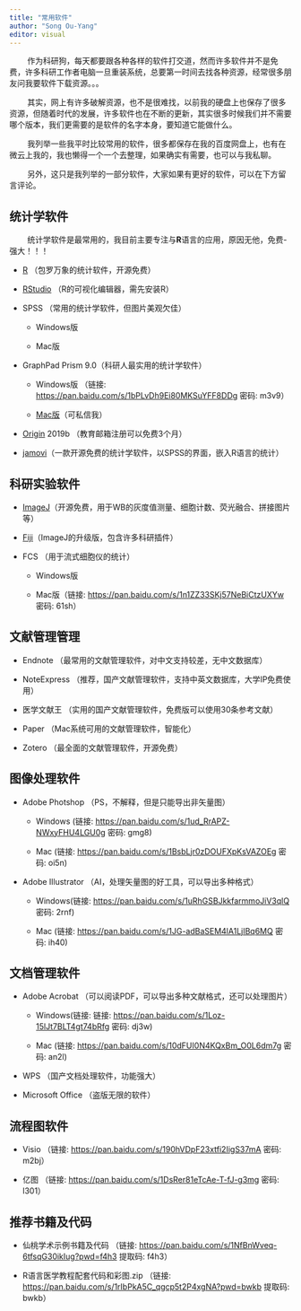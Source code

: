 ```yaml
---
title: "常用软件"
author: "Song Ou-Yang"
editor: visual
---
```


   作为科研狗，每天都要跟各种各样的软件打交道，然而许多软件并不是免费，许多科研工作者电脑一旦重装系统，总要第一时间去找各种资源，经常很多朋友问我要软件下载资源。。。

   其实，网上有许多破解资源，也不是很难找，以前我的硬盘上也保存了很多资源，但随着时代的发展，许多软件也在不断的更新，其实很多时候我们并不需要哪个版本，我们更需要的是软件的名字本身，要知道它能做什么。

   我列举一些我平时比较常用的软件，很多都保存在我的百度网盘上，也有在微云上我的，我也懒得一个一个去整理，如果确实有需要，也可以与我私聊。

   另外，这只是我列举的一部分软件，大家如果有更好的软件，可以在下方留言评论。

## **统计学软件**

   统计学软件是最常用的，我目前主要专注与**R**语言的应用，原因无他，免费-强大！！！

::: callout-tip
-   [R](https://cran.r-project.org/) （包罗万象的统计软件，开源免费）

-   [RStudio](https://rstudio.com/products/rstudio/download/) （R的可视化编辑器，需先安装R）

-   SPSS （常用的统计学软件，但图片美观欠佳）

    -   Windows版

    -   Mac版

-   GraphPad Prism 9.0（科研人最实用的统计学软件）

    -   Windows版 （链接: <https://pan.baidu.com/s/1bPLvDh9Ei80MKSuYFF8DDg> 密码: m3v9）

    -   [Mac版](https://mac.orsoon.com/Mac/167958.html)（可私信我）

-   [Origin](https://www.origin.com/usa/en-us/store/download) 2019b （教育邮箱注册可以免费3个月）

-   [jamovi](https://www.jamovi.org/)（一款开源免费的统计学软件，以SPSS的界面，嵌入R语言的统计）
:::

## **科研实验软件**

::: callout-tip
-   [ImageJ](https://imagej.nih.gov/ij/download.html)（开源免费，用于WB的灰度值测量、细胞计数、荧光融合、拼接图片等）

-   [Fiji](https://imagej.net/downloads)（ImageJ的升级版，包含许多科研插件）

-   FCS （用于流式细胞仪的统计）

    -   Windows版

    -   Mac版（链接: <https://pan.baidu.com/s/1n1ZZ33SKj57NeBiCtzUXYw> 密码: 61sh）
:::

## **文献管理管理**

::: callout-tip
-   Endnote （最常用的文献管理软件，对中文支持较差，无中文数据库）

-   NoteExpress （推荐，国产文献管理软件，支持中英文数据库，大学IP免费使用）

-   医学文献王 （实用的国产文献管理软件，免费版可以使用30条参考文献）

-   Paper （Mac系统可用的文献管理软件，智能化）

-   Zotero （最全面的文献管理软件，开源免费）
:::

## **图像处理软件**

::: callout-tip
-   Adobe Photshop （PS，不解释，但是只能导出非矢量图）

    -   Windows (链接: <https://pan.baidu.com/s/1ud_RrAPZ-NWxyFHU4LGU0g> 密码: gmg8)

    -   Mac (链接: <https://pan.baidu.com/s/1BsbLjr0zDOUFXpKsVAZOEg> 密码: oi5n)

-   Adobe Illustrator （AI，处理矢量图的好工具，可以导出多种格式）

    -   Windows(链接: <https://pan.baidu.com/s/1uRhGSBJkkfarmmoJiV3qlQ> 密码: 2rnf)

    -   Mac (链接: <https://pan.baidu.com/s/1JG-adBaSEM4lA1LjIBq6MQ> 密码: ih40)
:::

## **文档管理软件**

::: callout-tip
-   Adobe Acrobat （可以阅读PDF，可以导出多种文献格式，还可以处理图片）

    -   Windows(链接: 链接: <https://pan.baidu.com/s/1Loz-15lJt7BLT4gt74bRfg> 密码: dj3w)

    -   Mac (链接: <https://pan.baidu.com/s/10dFUI0N4KQxBm_O0L6dm7g> 密码: an2l)

-   WPS （国产文档处理软件，功能强大）

-   Microsoft Office （盗版无限的软件）
:::

## **流程图软件**

::: callout-tip
-   Visio （链接: <https://pan.baidu.com/s/190hVDpF23xtfi2IigS37mA> 密码: m2bj）

-   亿图 （链接: <https://pan.baidu.com/s/1DsRer81eTcAe-T-fJ-g3mg> 密码: l301）
:::

## **推荐书籍及代码**

::: callout-tip
-   仙桃学术示例书籍及代码 （链接: <https://pan.baidu.com/s/1NfBnWveq-6tfsqG30ikIug?pwd=f4h3> 提取码: f4h3）

-   R语言医学教程配套代码和彩图.zip （链接: <https://pan.baidu.com/s/1rIbPkA5C_qgcp5t2P4xgNA?pwd=bwkb> 提取码: bwkb）
:::
